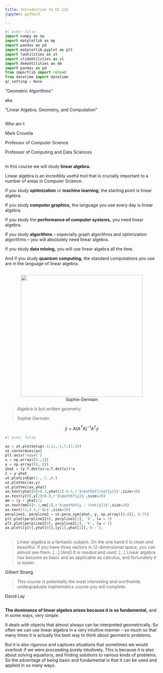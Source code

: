 ```yaml
---
title: Introduction to CS 132
jupyter: python3

---
```


```python
#| echo: false
import numpy as np
import matplotlib as mp
import pandas as pd
import matplotlib.pyplot as plt
import laUtilities as ut
import slideUtilities as sl
import demoUtilities as dm
import pandas as pd
from importlib import reload
from datetime import datetime
qr_setting = None
```

"Geometric Algorithms"

aka

"Linear Algebra, Geometry, and Computation"

## 

Who am I:

Mark Crovella

Professor of Computer Science

Professor of Computing and Data Sciences

## 

::: {.fragment}
In this course we will study __linear algebra.__  
:::
::: {.fragment}
Linear algebra is an incredibly useful tool that is crucially important to a number of areas in Computer Science.  
:::
::: {.fragment}
If you study __optimization__ or __machine learning__, the starting point is linear algebra.  
:::
::: {.fragment}
If you study __computer graphics,__ the language you use every day is linear algebra.  
:::
::: {.fragment}
If you study the __performance of computer systems,__ you need linear algebra.
:::
::: {.fragment}
If you study __algorithms__ -- especially graph algorithms and optimization algorithms -- you will absolutely need linear algebra. 
:::
::: {.fragment}
If you study __data mining,__ you will use linear algebra all the time.  
:::
::: {.fragment}
And if you study __quantum computing,__ the standard computations you use are in the language of linear algebra.
:::

##

<center><img src="images/sophie-germain.jpeg" width="400px"/>
<br>
Sophie Germain</center>

::: {.fragment}
>Algebra is but written geometry.
>
> Sophie Germain
:::
::: {.fragment}
$$ \hat{y} = A(A^TA)^{-1}A^T y $$
:::

```python
#| echo: false

ax = ut.plotSetup(-3,11,-1,7,(7,5))
ut.centerAxes(ax)
plt.axis('equal')
u = np.array([4.,2])
y = np.array([6, 8])
yhat = (y.T.dot(u)/u.T.dot(u))*u
z = y-yhat
ut.plotLinEqn(1.,-2.,0.)
ut.plotVec(ax,y)
ut.plotVec(ax,yhat)
ax.text(yhat[0]+0.3,yhat[1]-0.5,r'$\mathbf{\hat{y}}$',size=20)
ax.text(y[0],y[1]+0.8,r'$\mathbf{y}$',size=20)
mm = (y + yhat)/2
ax.text(mm[0]+.1,mm[1],r'$\mathbf{y - \hat{y}}$',size=20)
ax.text(11,4.5,r'$L$',size=20)
perpline1, perpline2 = ut.perp_sym(yhat, y, np.array([0,0]), 0.75)
plt.plot(perpline1[0], perpline1[1], 'k', lw = 1)
plt.plot(perpline2[0], perpline2[1], 'k', lw = 1)
ax.plot([y[0],yhat[0]],[y[1],yhat[1]],'b--');
```

##

> Linear algebra is a fantastic subject.  On the one hand it is clean and beautiful.  If you have three vectors in 12-dimensional space, you can almost see them. [...]
> [And] It is _needed_ and _used_. [...] Linear algebra has become as basic and as applicable as calculus, and fortunately it is easier.

Gilbert Strang

> This course is potentially the most interesting and worthwhile undergraduate mathematics course you will complete.

David Lay

##

__The dominance of linear algebra arises because it is so fundamental,__ and in some ways, very simple.  

It deals with objects that almost always can be interpreted geometrically.  So often we can use linear algebra in a very intuitive manner -- so much so that many times it is actually the best way to think about geometric problems. 

But it is also rigorous and captures situations that sometimes we would overlook if we were proceeding purely intuitively.  This is because it is also about solving equations, and finding solutions to various kinds of problems.  So the advantage of being basic and fundamental is that it can be used and applied in so many ways.